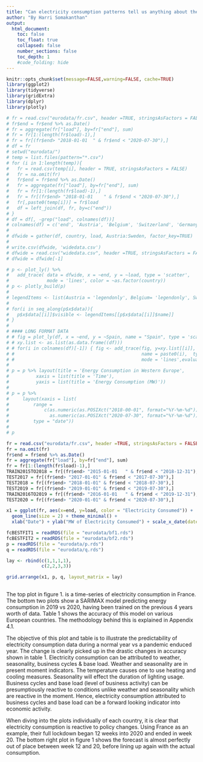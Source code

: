 ```yaml
---
title: "Can electricity consumption patterns tell us anything about the pandemic?"
author: "By Harri Somakanthan"
output:
  html_document:
    toc: false
    toc_float: true
    collapsed: false
    number_sections: false
    toc_depth: 1
    #code_folding: hide
---
```


```r
knitr::opts_chunk$set(message=FALSE,warning=FALSE, cache=TRUE)
library(ggplot2)
library(tidyverse)
library(gridExtra)
library(dplyr)
library(plotly)
```







```r

# fr = read.csv("eurodata/fr.csv", header =TRUE, stringsAsFactors = FALSE)
# fr$end = fr$end %>% as.Date()
# fr = aggregate(fr["load"], by=fr["end"], sum)
# fr = fr[1:(length(fr$load)-1),]
# fr = fr[(fr$end> "2018-01-01	" & fr$end < "2020-07-30"),]
# df = fr
# setwd("eurodata/")
# temp = list.files(pattern="*.csv")
# for (i in 1:length(temp)){
#   fr = read.csv(temp[i], header = TRUE, stringsAsFactors = FALSE)
#   fr = na.omit(fr)
#   fr$end = fr$end %>% as.Date()
#   fr = aggregate(fr["load"], by=fr["end"], sum)
#   fr = fr[1:(length(fr$load)-1),]
#   fr = fr[(fr$end> "2018-01-01	" & fr$end < "2020-07-30"),]
#   fr[,paste0(temp[i])] = fr$load
#   df = left_join(df, fr, by=c("end"))
# }
# df = df[, -grep("load", colnames(df))]
# colnames(df) = c('end', 'Austria', 'Belgium', 'Switzerland', 'Germany', 'Denmark', 'Spain', 'France', 'UK', 'Ireland', 'Italy', 'Luxembourg', 'Netherlands', 'Norway', 'Portugal','Sweden')
# 
# dfwide = gather(df, country, load, Austria:Sweden, factor_key=TRUE)
# 
# write.csv(dfwide, 'widedata.csv')
# dfwide = read.csv("widedata.csv", header =TRUE, stringsAsFactors = FALSE)
# dfwide = dfwide[-1]
```

```r

# p <- plot_ly() %>%
#   add_trace( data = dfwide, x = ~end, y = ~load, type = 'scatter', 
#              mode = 'lines', color = ~as.factor(country))
# p <- plotly_build(p)
# 
# legendItems <- list(Austria = 'legendonly', Belgium= 'legendonly', Switzerland= 'legendonly', Germany= 'legendonly', Denmark= 'legendonly', Spain= 'legendonly', France= TRUE, UK= 'legendonly', Ireland= 'legendonly', Italy= TRUE, Luxembourg= 'legendonly', Netherlands= 'legendonly', Norway= 'legendonly', Portugal= 'legendonly', Sweden= 'legendonly')
# 
# for(i in seq_along(p$x$data)){
#   p$x$data[[i]]$visible <- legendItems[[p$x$data[[i]]$name]]
# }
# 
# #### LONG FORMAT DATA 
# # fig = plot_ly(df, x = ~end, y = ~Spain, name = "Spain", type = 'scatter', mode = 'lines', colors = "red") 
# # xy.list <- as.list(as.data.frame((df)))
# # for(i in colnames(df)[-1]) { fig <- add_trace(fig, y=xy.list[[i]], x=xy.list[['end']], 
# #                                               name = paste0(i),  type = 'scatter', 
# #                                               mode = 'lines',evaluate = TRUE) }
# 
# p = p %>% layout(title = 'Energy Consumption in Western Europe',
#          xaxis = list(title = 'Time'),
#          yaxis = list(title = 'Energy Consumption (MW)'))
# 
# p = p %>%
#     layout(xaxis = list(
#         range = 
#             c(as.numeric(as.POSIXct("2018-00-01", format="%Y-%m-%d"))*1000,
#               as.numeric(as.POSIXct("2020-07-30", format="%Y-%m-%d"))*1000),
#         type = "date"))
# 
# p

```




```r
fr = read.csv("eurodata/fr.csv", header =TRUE, stringsAsFactors = FALSE)
fr = na.omit(fr)
fr$end = fr$end %>% as.Date()
fr = aggregate(fr["load"], by=fr["end"], sum)
fr = fr[1:(length(fr$load)-1),] 
TRAIN2015TO2018 = fr[(fr$end> "2015-01-01	" & fr$end < "2018-12-31"),]
TEST2017 = fr[(fr$end> "2017-01-01" & fr$end < "2017-07-30"),]
TEST2018 = fr[(fr$end> "2018-01-01" & fr$end < "2018-07-30"),]
TEST2019 = fr[(fr$end> "2019-01-01" & fr$end < "2019-07-30"),]
TRAIN2016TO2019 = fr[(fr$end> "2016-01-01	" & fr$end < "2019-12-31"),]
TEST2020 = fr[(fr$end> "2020-01-01" & fr$end < "2020-07-30"),]

x1 = ggplot(fr, aes(x=end, y=load, color = "Electricity Consumed")) +
  geom_line(size = 2) + theme_minimal() +
  xlab("Date") + ylab("MW of Electricity Consumed") + scale_x_date(date_labels = "%Y") + ggtitle("FRANCE ELECTRICITY CONSUMPTION")

fcBESTFIT1 = readRDS(file = "eurodata/bf1.rds")
fcBESTFIT2 = readRDS(file = "eurodata/bf2.rds")
p = readRDS(file = "eurodata/p.rds")
q = readRDS(file = "eurodata/q.rds")

lay <- rbind(c(1,1,1,1),
             c(2,2,3,3))

grid.arrange(x1, p, q, layout_matrix = lay)
 

```


The top plot in figure 1. is a time-series of electricity consumption in France. The bottom two plots show a SARIMAX model predicting energy consumption in 2019 vs 2020, having been trained on the previous 4 years worth of data. Table 1 shows the accuracy of this model on various European countries. The methodology behind this is explained in Appendix 4.1. 

The objective of this plot and table is to illustrate the predictability of electricity consumption data during a normal year vs a pandemic enduced year. The change is clearly picked up in the drastic changes in accuracy shown in table 1. Electricity consumption can be attributed to weather, seasonality, business cycles & base load. Weather and seasonality are in present moment indicators. The temperature causes one to use heating and cooling measures. Seasonality will effect the duration of lighting usage. Business cycles and base load (level of business activity) can be presumptiously reactive to conditions unlike weather and seasonality which are reactive in the moment. Hence, electricity consumption attributed to business cycles and base load can be a forward looking indicator into economic activity.

When diving into the plots individually of each country, it is clear that electricity consumption is reactive to policy changes. Using France as an example, their full lockdown began 12 weeks into 2020 and ended in week 20. The bottom right plot in figure 1 shows the forecast is almost perfectly out of place between week 12 and 20, before lining up again with the actual consumption. 


\begin{table}[!htbp] \centering 
  \caption{Accuracy of SARIMAX on various countries}
  \label{tab:my-table}
\begin{tabular}{llllll}
\\[-1.8ex]\hline 
\hline \\[-1.8ex] 
 & ME & RMSE & MAE & MPE & MAPE \\
\hline \\[-1.8ex] 
FRANCE TEST 2019 & -2925.663 & 90265.63 & 70169.87 & -0.4553922 & 5.26192 \\
FRANCE TEST 2020 & -107436.7 & 143925.8 & 114499.1 & -9.782641 & 10.21085 \\
GERMANY TEST 2019 & 610927.5 & 672348.8 & 649246.9 & 11.0203 & 11.92293 \\
GERMANY TEST 2020 & -264620.9 & 407832.7 & 318019.9 & -5.713203 & 6.627528 \\
SPAIN TEST 2019 & 6880.948 & 49946.31 & 40349.3 & 0.4713497 & 5.799492 \\
SPAIN TEST 2020 & -50412.72 & 68669.14 & 58031.49 & -8.72553 & 9.714945 \\
UNITED KINGDOM 2019 & 7891.58 & 90497.34 & 62057.25 & 0.07401255 & 4.054127 \\
UNITED KINGDOM 2020 & -128479.9 & 172001.5 & 138371.7 & -9.760755 & 10.28156 \\
SWEDEN 2019 & -580.2107 & 26802.2 & 21601.13 & -0.7898409 & 5.681146 \\
SWEDEN 2020 & -16267.63 & 27859.37 & 21362.1 & -4.376811 & 5.734472 \\
ITALY 2019 &  90675.5 & 105149.6 & 95438.57 & 10.63521 & 11.47715 \\
ITALY 2020 &  91497.45 & 136313.6 & 115616.3 & 11.01898 & 15.24938 \\
\hline \\[-1.8ex] 
\end{tabular}
\end{table}